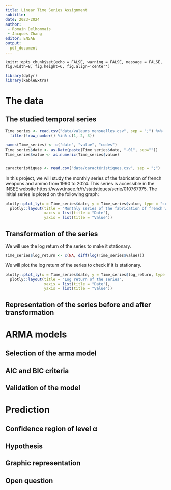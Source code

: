 ```yaml
---
title: Linear Time Series Assignment
subtitle: 
date: 2023-2024
author: 
 - Romain Delhommais
 - Jacques Zhang
editor: ENSAE
output: 
  pdf_document
---
```


```knitr
knitr::opts_chunk$set(echo = FALSE, warning = FALSE, message = FALSE, fig.width=8, fig.height=6, fig.align='center')
```

```r
library(dplyr)
library(kableExtra)
```

# The data 
## The studied temporal series
```r
Time_series <- read.csv("data/valeurs_mensuelles.csv", sep = ";") %>%  
  filter(!row_number() %in% c(1, 2, 3)) 

names(Time_series) <- c("date", "value", "codes")
Time_series$date <- as.Date(paste(Time_series$date, "-01", sep=""))
Time_series$value <- as.numeric(Time_series$value)


caracteristiques <- read.csv("data/caractéristiques.csv", sep = ";")
```
In this project, we will study the monthly series of the fabrication of french weapons and ammo from 1990 to 2024. This series is accessible 
in the INSEE website https://www.insee.fr/fr/statistiques/serie/010767975.
The initial series is ploted on the following graph:

```r
plotly::plot_ly(x = Time_series$date, y = Time_series$value, type = "scatter", mode = "lines") %>%
  plotly::layout(title = "Monthly series of the fabrication of french weapons and ammo from 1990 to 2024",
                 xaxis = list(title = "Date"),
                 yaxis = list(title = "Value"))
```


## Transformation of the series 
We will use the log return of the series to make it stationary. 
```r
Time_series$log_return <- c(NA, diff(log(Time_series$value)))
```
We will plot the log return of the series to check if it is stationary.
```r
plotly::plot_ly(x = Time_series$date, y = Time_series$log_return, type = "scatter", mode = "lines") %>%
  plotly::layout(title = "Log return of the series",
                 xaxis = list(title = "Date"),
                 yaxis = list(title = "Value"))
```


## Representation of the series before and after transformation


# ARMA models
## Selection of the arma model

## AIC and BIC criteria

## Validation of the model
# Prediction
## Confidence region of level α
## Hypothesis
## Graphic representation
## Open question